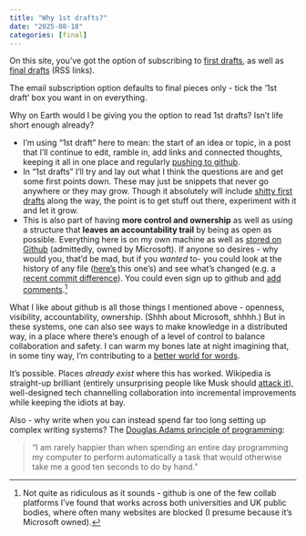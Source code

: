 ```yaml
---
title: "Why 1st drafts?"
date: "2025-08-18"
categories: [final]
---
```


On this site, you've got the option of subscribing to [first drafts](https://danolner.github.io/coveredinbees/index.xml), as well as [final drafts](https://danolner.github.io/coveredinbees/index-final.xml) (RSS links). 

The email subscription option defaults to final pieces only - tick the '1st draft' box you want in on everything. 

Why on Earth would I be giving you the option to read 1st drafts? Isn't life short enough already? 

* I'm using "1st draft" here to mean: the start of an idea or topic, in a post that I'll continue to edit, ramble in, add links and connected thoughts, keeping it all in one place and regularly [pushing to github](https://github.com/DanOlner/coveredinbees).
* In "1st drafts" I'll try and lay out what I think the questions are and get some first points down. These may just be snippets that never go anywhere or they may grow. Though it absolutely will include [shitty first drafts](https://wrd.as.uky.edu/sites/default/files/1-Shitty%20First%20Drafts.pdf) along the way, the point is to get stuff out there, experiment with it and let it grow.
* This is also part of having **more control and ownership** as well as using a structure that **leaves an accountability trail** by being as open as possible. Everything here is on my own machine as well as [stored on Github](https://github.com/DanOlner/coveredinbees) (admittedly, owned by Microsoft). If anyone so desires - why would you, that'd be mad, but if you *wanted* to- you could look at the history of any file ([here's](https://github.com/DanOlner/coveredinbees/commits/master/posts/why_sfd/index.qmd) this one's) and see what's changed (e.g. a [recent commit difference](https://github.com/DanOlner/coveredinbees/commit/78788d0ca8ecbc5e46305a3849a196bf17e16165#diff-b4ac3c529b00f3e9f57376c3dd67f1700d6c2c70e2f62874c67ae7307faf0dae)). You could even sign up to github and [add comments](https://github.com/DanOlner/coveredinbees/issues/new?permalink=https%3A%2F%2Fgithub.com%2FDanOlner%2Fcoveredinbees%2Fblob%2F4426c86ade5bd504d01a72e2ab3df02becc26a5d%2Fposts%2Fwhy_sfd%2Findex.qmd%23L1).[^2]

What I like about github is all those things I mentioned above - openness, visibility, accountability, ownership. (Shhh about Microsoft, shhhh.) But in these systems, one can also see ways to make knowledge in a distributed way, in a place where there's enough of a level of control to balance collaboration and safety. I can warm my bones late at night imagining that, in some tiny way, I'm contributing to a [better world for words](../what_happened_to_words_DRAFT).

It's possible. Places *already exist* where this has worked. Wikipedia is straight-up brilliant (entirely unsurprising people like Musk should [attack it](muskpedia.png)), well-designed tech channelling collaboration into incremental improvements while keeping the idiots at bay.

Also - why write when you can instead spend far too long setting up complex writing systems? The [Douglas Adams principle of programming](https://www.reddit.com/r/quotes/comments/btuvib/i_am_rarely_happier_than_when_spending_an_entire):

> "I am rarely happier than when spending an entire day programming my computer to perform automatically a task that would otherwise take me a good ten seconds to do by hand."


[^2]: Not quite as ridiculous as it sounds - github is one of the few collab platforms I've found that works across both universities and UK public bodies, where often many websites are blocked (I presume because it's Microsoft owned).







